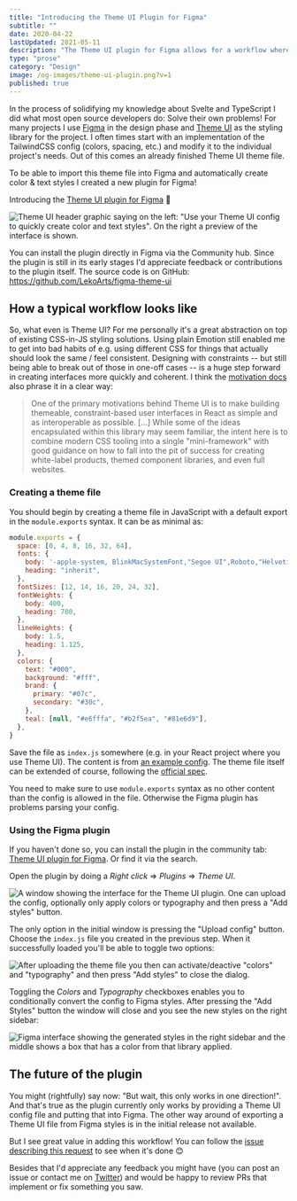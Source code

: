 ```yaml
---
title: "Introducing the Theme UI Plugin for Figma"
subtitle: ""
date: 2020-04-22
lastUpdated: 2021-05-11
description: "The Theme UI plugin for Figma allows for a workflow where Theme UI is the starting point both for design & development."
type: "prose"
category: "Design"
image: /og-images/theme-ui-plugin.png?v=1
published: true
---
```


In the process of solidifying my knowledge about Svelte and TypeScript I did what most open source developers do: Solve their own problems! For many projects I use [Figma](https://www.figma.com/) in the design phase and [Theme UI](http://theme-ui.com/) as the styling library for the project. I often times start with an implementation of the TailwindCSS config (colors, spacing, etc.) and modify it to the individual project's needs. Out of this comes an already finished Theme UI theme file.

To be able to import this theme file into Figma and automatically create color & text styles I created a new plugin for Figma!

Introducing the [Theme UI plugin for Figma](https://www.figma.com/community/plugin/797015796747379907/Theme-UI) 🎉

![Theme UI header graphic saying on the left: "Use your Theme UI config to quickly create color and text styles". On the right a preview of the interface is shown.](./theme-ui_header.jpg)

You can install the plugin directly in Figma via the Community hub. Since the plugin is still in its early stages I'd appreciate feedback or contributions to the plugin itself. The source code is on GitHub: https://github.com/LekoArts/figma-theme-ui

## How a typical workflow looks like

So, what even is Theme UI? For me personally it's a great abstraction on top of existing CSS-in-JS styling solutions. Using plain Emotion still enabled me to get into bad habits of e.g. using different CSS for things that actually should look the same / feel consistent. Designing with constraints -- but still being able to break out of those in one-off cases -- is a huge step forward in creating interfaces more quickly and coherent. I think the [motivation docs](https://theme-ui.com/guides/motivation/) also phrase it in a clear way:

> One of the primary motivations behind Theme UI is to make building themeable, constraint-based user interfaces in React as simple and as interoperable as possible. [...] While some of the ideas encapsulated within this library may seem familiar, the intent here is to combine modern CSS tooling into a single "mini-framework" with good guidance on how to fall into the pit of success for creating white-label products, themed component libraries, and even full websites.

### Creating a theme file

You should begin by creating a theme file in JavaScript with a default export in the `module.exports` syntax. It can be as minimal as:

```js title=index.js
module.exports = {
  space: [0, 4, 8, 16, 32, 64],
  fonts: {
    body: '-apple-system, BlinkMacSystemFont,"Segoe UI",Roboto,"Helvetica Neue",Arial,"Noto Sans",sans-serif,"Apple Color Emoji","Segoe UI Emoji","Segoe UI Symbol","Noto Color Emoji"',
    heading: "inherit",
  },
  fontSizes: [12, 14, 16, 20, 24, 32],
  fontWeights: {
    body: 400,
    heading: 700,
  },
  lineHeights: {
    body: 1.5,
    heading: 1.125,
  },
  colors: {
    text: "#000",
    background: "#fff",
    brand: {
      primary: "#07c",
      secondary: "#30c",
    },
    teal: [null, "#e6fffa", "#b2f5ea", "#81e6d9"],
  },
}
```

Save the file as `index.js` somewhere (e.g. in your React project where you use Theme UI). The content is from [an example config](https://github.com/LekoArts/figma-theme-ui/blob/master/example-config.js). The theme file itself can be extended of course, following the [official spec](https://theme-ui.com/theme-spec/).

<Alert status="info" title="Note">

You need to make sure to use `module.exports` syntax as no other content than the config is allowed in the file.
Otherwise the Figma plugin has problems parsing your config.

</Alert>

### Using the Figma plugin

If you haven't done so, you can install the plugin in the community tab: [Theme UI plugin for Figma](https://www.figma.com/community/plugin/797015796747379907/Theme-UI). Or find it via the search.

Open the plugin by doing a _Right click_ => _Plugins_ => _Theme UI_.

![A window showing the interface for the Theme UI plugin. One can upload the config, optionally only apply colors or typography and then press a "Add styles" button.](./theme-ui_step-01.jpg)

The only option in the initial window is pressing the "Upload config" button. Choose the `index.js` file you created in the previous step. When it successfully loaded you'll be able to toggle two options:

![After uploading the theme file you then can activate/deactive "colors" and "typography" and then press "Add styles" to close the dialog.](./theme-ui_step-02.jpg)

Toggling the _Colors_ and _Typography_ checkboxes enables you to conditionally convert the config to Figma styles. After pressing the "Add Styles" button the window will close and you see the new styles on the right sidebar:

![Figma interface showing the generated styles in the right sidebar and the middle shows a box that has a color from that library applied.](./theme-ui_step-03.jpg)

## The future of the plugin

You might (rightfully) say now: "But wait, this only works in one direction!". And that's true as the plugin currently only works by providing a Theme UI config file and putting that into Figma. The other way around of exporting a Theme UI file from Figma styles is in the initial release not available.

But I see great value in adding this workflow! You can follow the [issue describing this request](https://github.com/LekoArts/figma-theme-ui/issues/16) to see when it's done 😊

Besides that I'd appreciate any feedback you might have (you can post an issue or contact me on [Twitter](https://www.twitter.com/lekoarts_de)) and would be happy to review PRs that implement or fix something you saw.
